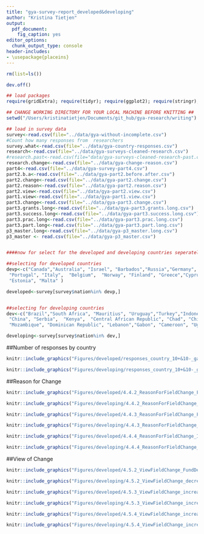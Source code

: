 ```yaml
---
title: "gya-survey-report_developed&developing"
author: "Kristina Tietjen"
output: 
  pdf_document: 
    fig_caption: yes
editor_options: 
  chunk_output_type: console
header-includes: 
- \usepackage{placeins}
---
```


```r
rm(list=ls())

dev.off()

## load packages
require(gridExtra); require(tidyr); require(ggplot2); require(stringr);require(RColorBrewer); require(colorRamps); require(plotrix); require(plyr); require(grid);require(gtable); require(knitr)

## CHANGE WORKING DIRECTORY FOR YOUR LOCAL MACHINE BEFORE KNITTING ##
setwd("/Users/kristinatietjen/Documents/git_hub/gya-research/writing")

## load in survey data
survey<-read.csv(file="../data/gya-without-incomplete.csv")
#Count how many responses from  researchers
survey.what<-read.csv(file="../data/gya-country-responses.csv")
research<-read.csv(file="../data/gya-surveys-cleaned-research.csv")
#research.past<-read.csv(file="data/gya-surveys-cleaned-research-past.csv")
research.change<-read.csv(file="../data/gya-change-reason.csv")
part4<-read.csv(file="../data/gya-survey-part4.csv")
part2.b.a<-read.csv(file="../data/gya-part2.before.after.csv")
part2.change<-read.csv(file="../data/gya-part2.change.csv")
part2.reason<-read.csv(file="../data/gya-part2.reason.csv")
part2.view<-read.csv(file="../data/gya-part2.view.csv")
part1.view<-read.csv(file="../data/gya-part1.view.csv")
part3.change<-read.csv(file="../data/gya-part3.change.csv")
part3.grants.long<-read.csv(file="../data/gya-part3.grants.long.csv")
part3.success.long<-read.csv(file="../data/gya-part3.success.long.csv")
part3.prac.long<-read.csv(file="../data/gya-part3.prac.long.csv")
part3.part.long<-read.csv(file="../data/gya-part3.part.long.csv")
p3_master.long<-read.csv(file="../data/gya-p3_master.long.csv")
p3_master <- read.csv(file="../data/gya-p3_master.csv")


####now for select for the developed and developing countries seperately

##selecting for developed countries
devp<-c("Canada","Australia", "Israel", "Barbados","Russia","Germany", "United Kingdom", "Netherlands", "Japan","United States", "Taiwan","New Zealand","France", "Switzerland", "Poland",              
 "Portugal", "Italy",  "Belgium",  "Norway", "Finland", "Greece","Cyprus",  "Hungary", "Spain","Singapore", "Korea, South","Romania", "Denmark","Austria", "Sweden",                
 "Estonia", "Malta" )

developed<-survey[survey$nation%in% devp,]


##selecting for developing countries
dev<-c("Brazil","South Africa", "Mauritius", "Uruguay","Turkey","Indonesia", "Morocco", "India", "Bangladesh","Ghana", "Malaysia","Vietnam","Nigeria", "Egypt", "Montenegro",              
 "China", "Serbia",  "Kenya",  "Central African Republic", "Chad", "Chile","Argentina",  "Mexico", "Nepal","Benin", "Ethiopia","Lesotho", "Nicaragua","Philippines", "Colombia",                
 "Mozambique", "Dominican Republic", "Lebanon","Gabon", "Cameroon", "Uganda", "Iran", "Sudan", "Thailand", "Marshall Islands" ) 

developing<-survey[survey$nation%in% dev,]

```

##Number of responses by country  

```r

knitr::include_graphics("Figures/developed/responses_country_10+&10-_gapplot_randCA.pdf")

```
  
```r

knitr::include_graphics("Figures/developing/responses_country_10+&10-_gapplot.pdf")

```
  
  
\FloatBarrier

##Reason for Change  

```r

knitr::include_graphics("Figures/developed/4.4.2_ReasonForFieldChange_FundDecrease_randCA.pdf")

```
  
```r

knitr::include_graphics("Figures/developing/4.4.2_ReasonForFieldChange_FundDecrease.pdf")

```

\FloatBarrier

```r

knitr::include_graphics("Figures/developed/4.4.3_ReasonForFieldChange_FundIncrease_randCA.pdf")

```

```r

knitr::include_graphics("Figures/developing/4.4.3_ReasonForFieldChange_FundIncrease.pdf")

```

\FloatBarrier

```r

knitr::include_graphics("Figures/developed/4.4.4_ReasonForFieldChange_IncreasedApp_randCA.pdf")

```

```r

knitr::include_graphics("Figures/developing/4.4.4_ReasonForFieldChange_IncreasedApp.pdf")

```

\FloatBarrier

\newpage

##View of Change

```r

knitr::include_graphics("Figures/developed/4.5.2_ViewFieldChange_FundDecrease_randCA.pdf")

```

```r

knitr::include_graphics("Figures/developing/4.5.2_ViewFieldChange_decreasedFund.pdf")

```

\FloatBarrier

```r

knitr::include_graphics("Figures/developed/4.5.3_ViewFieldChange_increaseFund_randCA.pdf")

```

```r

knitr::include_graphics("Figures/developing/4.5.3_ViewFieldChange_increaseFund.pdf")

```

\FloatBarrier

```r

knitr::include_graphics("Figures/developed/4.5.4_ViewFieldChange_increasedApp_randCA.pdf")

```

```r

knitr::include_graphics("Figures/developing/4.5.4_ViewFieldChange_increasedApp.pdf")

```




